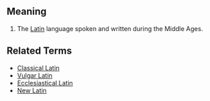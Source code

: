 == Meaning ==

#The [[Latin]] language spoken and written during the Middle Ages.

== Related Terms ==

*[[Classical Latin]]
*[[Vulgar Latin]]
*[[Ecclesiastical Latin]]
*[[New Latin]]